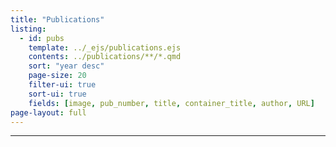```yaml
---
title: "Publications"
listing:
  - id: pubs
    template: ../_ejs/publications.ejs
    contents: ../publications/**/*.qmd
    sort: "year desc"
    page-size: 20
    filter-ui: true
    sort-ui: true
    fields: [image, pub_number, title, container_title, author, URL]
page-layout: full
---
```


<hr>

:::{#pubs}
:::